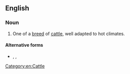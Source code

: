 {{also|afrikander}}
==English==

===Noun===
{{en-noun}}

# One of a [[breed]] of [[cattle]], well adapted to hot climates.

====Alternative forms====
* {{l|en|Africander}}, {{l|en|afrikander}}, {{l|en|africander}}

[[Category:en:Cattle]]